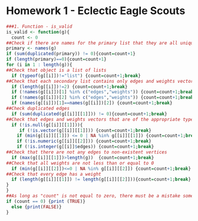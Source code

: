 Homework 1 - Eclectic Eagle Scouts
========================================================


```r
###1. Function - is_valid
is_valid <- function(g){
  count <- 0
##Check if there are names for the primary list that they are all unique
primary <- names(g)
if (sum(duplicated(primary)) != 0){count=count+1}
if (length(primary)==0){count=count+1}
for (i in 1 : length(g)){
##Check that object is a list of lists
  if (typeof(g[[i]])!="list") {count=count+1;break}
##Check that each secondary list contains only edges and weights vectors 
  if (length(g[[i]])!=2) {count=count+1;break}
  if (!names(g[[i]])[1] %in% c("edges","weights")) {count=count+1;break}
  if (!names(g[[i]])[2] %in% c("edges","weights")) {count=count+1;break}
  if (names(g[[i]])[1]==names(g[[i]])[2]) {count=count+1;break}
##Check duplicated edges
  if (sum(duplicated(g[[i]][[1]])) != 0){count=count+1;break}
##Check that edges and weights vectors that are of the appropriate type
  if (!is.null(g[[i]][[1]])){
     if (!is.vector(g[[i]][[1]])) {count=count+1;break}
    if (min(g[[i]][[1]]) <= 0 | NA %in% g[[i]][[1]]) {count=count+1;break}
    if (!is.numeric(g[[i]][[2]])) {count=count+1;break}
    if (!is.integer(g[[i]]$edges)) {count=count+1;break}
##Check that there are not any edges to non-existent vertices
  if (max(g[[i]][[1]])>length(g))  {count=count+1;break}
##Check that all weights are not less than or equal to 0
  if (min(g[[i]][[2]])<=0 | NA %in% g[[i]][[2]]) {count=count+1;break}
##Check that every edge has a weight
  if (length(g[[i]][[1]]) != length(g[[i]][[2]])){count=count+1;break}
}
}
##As long as "count" is not equal to zero, there must be a mistake somewhere
if (count == 0) {print (TRUE)}
  else {print(FALSE)}
}
```
